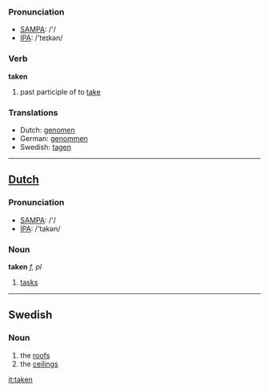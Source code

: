 === Pronunciation ===
*[[w:SAMPA|SAMPA]]: /'/
*[[w:IPA|IPA]]: /'teɪkən/

=== Verb ===

'''taken'''

# past participle of to [[take]]

=== Translations ===
*Dutch: [[genomen]]
*German: [[genommen]]
*Swedish: [[tagen]]

----

==[[Dutch]]==

=== Pronunciation ===
*[[w:SAMPA|SAMPA]]: /'/
*[[w:IPA|IPA]]: /'takən/

=== Noun ===

'''taken''' ''f, pl''

# [[task]]s

----
==Swedish==
===Noun===
#the [[roof]]s
#the [[ceiling]]s

[[it:taken]]